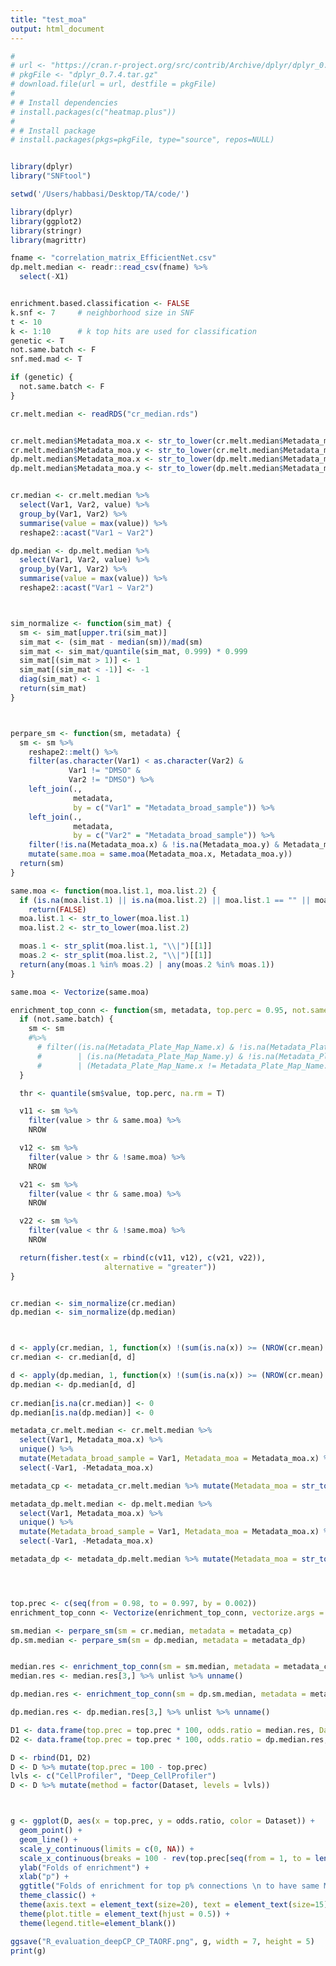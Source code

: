 ```yaml
---
title: "test_moa"
output: html_document
---
```


```r
# 
# url <- "https://cran.r-project.org/src/contrib/Archive/dplyr/dplyr_0.7.4.tar.gz"
# pkgFile <- "dplyr_0.7.4.tar.gz"
# download.file(url = url, destfile = pkgFile)
# 
# # Install dependencies
# install.packages(c("heatmap.plus"))
# 
# # Install package
# install.packages(pkgs=pkgFile, type="source", repos=NULL)


library(dplyr)
library("SNFtool")

```


```r
setwd('/Users/habbasi/Desktop/TA/code/')
```

```r
library(dplyr)
library(ggplot2)
library(stringr)
library(magrittr)

fname <- "correlation_matrix_EfficientNet.csv"
dp.melt.median <- readr::read_csv(fname) %>%
  select(-X1)


enrichment.based.classification <- FALSE
k.snf <- 7     # neighborhood size in SNF
t <- 10
k <- 1:10      # k top hits are used for classification
genetic <- T
not.same.batch <- F
snf.med.mad <- T

if (genetic) {
  not.same.batch <- F
}

cr.melt.median <- readRDS("cr_median.rds")


cr.melt.median$Metadata_moa.x <- str_to_lower(cr.melt.median$Metadata_moa.x)
cr.melt.median$Metadata_moa.y <- str_to_lower(cr.melt.median$Metadata_moa.y)
dp.melt.median$Metadata_moa.x <- str_to_lower(dp.melt.median$Metadata_moa.x)
dp.melt.median$Metadata_moa.y <- str_to_lower(dp.melt.median$Metadata_moa.y)


cr.median <- cr.melt.median %>%
  select(Var1, Var2, value) %>%
  group_by(Var1, Var2) %>%
  summarise(value = max(value)) %>%
  reshape2::acast("Var1 ~ Var2")

dp.median <- dp.melt.median %>%
  select(Var1, Var2, value) %>%
  group_by(Var1, Var2) %>%
  summarise(value = max(value)) %>%
  reshape2::acast("Var1 ~ Var2")



sim_normalize <- function(sim_mat) {
  sm <- sim_mat[upper.tri(sim_mat)]
  sim_mat <- (sim_mat - median(sm))/mad(sm)
  sim_mat <- sim_mat/quantile(sim_mat, 0.999) * 0.999
  sim_mat[(sim_mat > 1)] <- 1
  sim_mat[(sim_mat < -1)] <- -1
  diag(sim_mat) <- 1
  return(sim_mat)
}



perpare_sm <- function(sm, metadata) {
  sm <- sm %>%
    reshape2::melt() %>%
    filter(as.character(Var1) < as.character(Var2) &
             Var1 != "DMSO" &
             Var2 != "DMSO") %>%
    left_join(.,
              metadata,
              by = c("Var1" = "Metadata_broad_sample")) %>%
    left_join(.,
              metadata,
              by = c("Var2" = "Metadata_broad_sample")) %>%
    filter(!is.na(Metadata_moa.x) & !is.na(Metadata_moa.y) & Metadata_moa.x != "" & Metadata_moa.y != "") %>%
    mutate(same.moa = same.moa(Metadata_moa.x, Metadata_moa.y))
  return(sm)
}

same.moa <- function(moa.list.1, moa.list.2) {
  if (is.na(moa.list.1) || is.na(moa.list.2) || moa.list.1 == "" || moa.list.2 == "")
    return(FALSE)
  moa.list.1 <- str_to_lower(moa.list.1)
  moa.list.2 <- str_to_lower(moa.list.2)

  moas.1 <- str_split(moa.list.1, "\\|")[[1]]
  moas.2 <- str_split(moa.list.2, "\\|")[[1]]
  return(any(moas.1 %in% moas.2) | any(moas.2 %in% moas.1))
}

same.moa <- Vectorize(same.moa)

enrichment_top_conn <- function(sm, metadata, top.perc = 0.95, not.same.batch = F) {
  if (not.same.batch) {
    sm <- sm 
    #%>%
      # filter((is.na(Metadata_Plate_Map_Name.x) & !is.na(Metadata_Plate_Map_Name.y))
      #        | (is.na(Metadata_Plate_Map_Name.y) & !is.na(Metadata_Plate_Map_Name.x))
      #        | (Metadata_Plate_Map_Name.x != Metadata_Plate_Map_Name.y))
  }

  thr <- quantile(sm$value, top.perc, na.rm = T)

  v11 <- sm %>%
    filter(value > thr & same.moa) %>%
    NROW

  v12 <- sm %>%
    filter(value > thr & !same.moa) %>%
    NROW

  v21 <- sm %>%
    filter(value < thr & same.moa) %>%
    NROW

  v22 <- sm %>%
    filter(value < thr & !same.moa) %>%
    NROW

  return(fisher.test(x = rbind(c(v11, v12), c(v21, v22)),
                     alternative = "greater"))
}


cr.median <- sim_normalize(cr.median) 
dp.median <- sim_normalize(dp.median) 



d <- apply(cr.median, 1, function(x) !(sum(is.na(x)) >= (NROW(cr.mean) -1 )))
cr.median <- cr.median[d, d]

d <- apply(dp.median, 1, function(x) !(sum(is.na(x)) >= (NROW(cr.mean) -1 )))
dp.median <- dp.median[d, d]
 
cr.median[is.na(cr.median)] <- 0
dp.median[is.na(dp.median)] <- 0

metadata_cr.melt.median <- cr.melt.median %>%
  select(Var1, Metadata_moa.x) %>%
  unique() %>%
  mutate(Metadata_broad_sample = Var1, Metadata_moa = Metadata_moa.x) %>%
  select(-Var1, -Metadata_moa.x)

metadata_cp <- metadata_cr.melt.median %>% mutate(Metadata_moa = str_to_lower(Metadata_moa))

metadata_dp.melt.median <- dp.melt.median %>%
  select(Var1, Metadata_moa.x) %>%
  unique() %>%
  mutate(Metadata_broad_sample = Var1, Metadata_moa = Metadata_moa.x) %>%
  select(-Var1, -Metadata_moa.x)

metadata_dp <- metadata_dp.melt.median %>% mutate(Metadata_moa = str_to_lower(Metadata_moa))




top.prec <- c(seq(from = 0.98, to = 0.997, by = 0.002))
enrichment_top_conn <- Vectorize(enrichment_top_conn, vectorize.args = "top.perc")

sm.median <- perpare_sm(sm = cr.median, metadata = metadata_cp)
dp.sm.median <- perpare_sm(sm = dp.median, metadata = metadata_dp)


median.res <- enrichment_top_conn(sm = sm.median, metadata = metadata_cp, top.perc = top.prec, not.same.batch = not.same.batch)
median.res <- median.res[3,] %>% unlist %>% unname()

dp.median.res <- enrichment_top_conn(sm = dp.sm.median, metadata = metadata_dp, top.perc = top.prec, not.same.batch = not.same.batch)

dp.median.res <- dp.median.res[3,] %>% unlist %>% unname()

D1 <- data.frame(top.prec = top.prec * 100, odds.ratio = median.res, Dataset = "CellProfiler")
D2 <- data.frame(top.prec = top.prec * 100, odds.ratio = dp.median.res, Dataset = "Deep_CellProfiler")

D <- rbind(D1, D2)
D <- D %>% mutate(top.prec = 100 - top.prec)
lvls <- c("CellProfiler", "Deep_CellProfiler")
D <- D %>% mutate(method = factor(Dataset, levels = lvls))



g <- ggplot(D, aes(x = top.prec, y = odds.ratio, color = Dataset)) +
  geom_point() +
  geom_line() +
  scale_y_continuous(limits = c(0, NA)) +
  scale_x_continuous(breaks = 100 - rev(top.prec[seq(from = 1, to = length(top.prec), by = 2)] * 100), minor_breaks = 100 - rev(top.prec * 100)) +
  ylab("Folds of enrichment") +
  xlab("p") +
  ggtitle("Folds of enrichment for top p% connections \n to have same MOAs/Pathways") +
  theme_classic() +
  theme(axis.text = element_text(size=20), text = element_text(size=15)) +
  theme(plot.title = element_text(hjust = 0.5)) +
  theme(legend.title=element_blank())

ggsave("R_evaluation_deepCP_CP_TAORF.png", g, width = 7, height = 5)
print(g)

```

